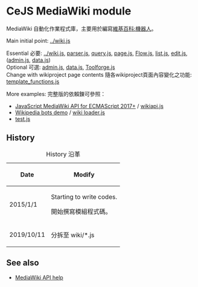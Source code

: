 ﻿<!-- The first line is blank due to BOM -->
= CeJS MediaWiki module =
MediaWiki 自動化作業程式庫，主要用於編寫[[維基百科:機器人]]。

Main initial point: [[../wiki.js]]

; Essential 必要: [[../wiki.js]], [[parser.js]], [[query.js]], [[page.js]], [[Flow.js]], [[list.js]], [[edit.js]], ([[admin.js]], [[data.js]])
; Optional 可選: [[admin.js]], [[data.js]], [[Toolforge.js]]
; Change with wikiproject page contents 隨各wikiproject頁面內容變化之功能: [[template_functions.js]]

More examples: 完整版的依賴鍊可參照：
<!--
const util = require('util'); new util.promisify(CeL.wiki)(...)
-->
* [https://github.com/kanasimi/wikiapi JavaScript MediaWiki API for ECMAScript 2017+] / [https://github.com/kanasimi/wikiapi/blob/master/wikiapi.js wikiapi.js]
* [https://github.com/kanasimi/wikibot Wikipedia bots demo] / [https://github.com/kanasimi/wikibot/blob/master/wiki%20loader.js wiki loader.js]
* [[/_test suite/test.js|test.js]]

== History ==
{| class="wikitable"
|+ History 沿革
! Date !! Modify
|-
| 2015/1/1 || Starting to write codes.

開始撰寫模組程式碼。
|-
| 2019/10/11 || 分拆至 wiki/*.js
|}

== See also ==
* [https://www.mediawiki.org/w/api.php MediaWiki API help]
